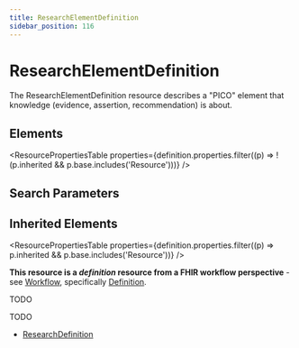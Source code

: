 ```yaml
---
title: ResearchElementDefinition
sidebar_position: 116
---
```



# ResearchElementDefinition

The <Link to="/docs/api/fhir/resources/researchelementdefinition">ResearchElementDefinition</Link> resource describes a "PICO" element that knowledge (evidence, assertion, recommendation) is about.

<Tabs queryString="section">
  <TabItem value="schema" label="Schema" default>

## Elements

<ResourcePropertiesTable
  properties={definition.properties.filter((p) => !(p.inherited && p.base.includes('Resource')))}
/>

## Search Parameters

<SearchParamsTable searchParams={definition.searchParameters} />

## Inherited Elements

<ResourcePropertiesTable properties={definition.properties.filter((p) => p.inherited && p.base.includes('Resource'))} />

  </TabItem>
  <TabItem value="usage" label="Usage">
<div> <a name="bnc"></a> <p><strong>This resource is a <em>definition</em> resource from a FHIR workflow perspective</strong> - see <a href="https://www.hl7.org/fhir/workflow.html">Workflow</a>, specifically <a href="https://www.hl7.org/fhir/workflow.html#definition">Definition</a>.</p> <p>TODO</p> </div>
  </TabItem>
  <TabItem value="relationships" label="Relationships">
<div> <p>TODO</p> </div>
  </TabItem>

  <TabItem value="referencedBy" label="Referenced By">
<ul><li><a href="/docs/api/fhir/resources/researchdefinition">ResearchDefinition</a></li></ul>
  </TabItem>
</Tabs>
